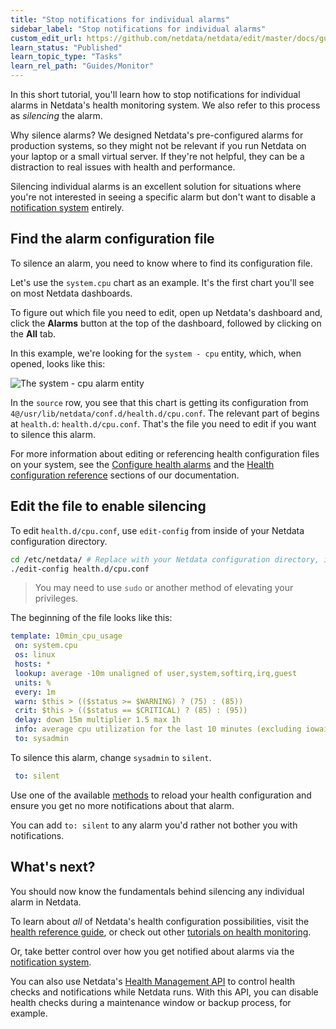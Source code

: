 ```yaml
---
title: "Stop notifications for individual alarms"
sidebar_label: "Stop notifications for individual alarms"
custom_edit_url: https://github.com/netdata/netdata/edit/master/docs/guides/monitor/stop-notifications-alarms.md
learn_status: "Published"
learn_topic_type: "Tasks"
learn_rel_path: "Guides/Monitor"
---
```



In this short tutorial, you'll learn how to stop notifications for individual alarms in Netdata's health
monitoring system. We also refer to this process as _silencing_ the alarm.

Why silence alarms? We designed Netdata's pre-configured alarms  for production systems, so they might not be 
relevant if you run Netdata on your laptop or a small virtual server. If they're not helpful, they can be a distraction
to real issues with health and performance.

Silencing individual alarms is an excellent solution for situations where you're not interested in seeing a specific
alarm but don't want to disable a [notification system](/docs/nightly/operations/alerts/notifications-reference) entirely. 

## Find the alarm configuration file

To silence an alarm, you need to know where to find its configuration file.

Let's use the `system.cpu` chart as an example. It's the first chart you'll see on most Netdata dashboards.

To figure out which file you need to edit, open up Netdata's dashboard and, click the **Alarms** button at the top
of the dashboard, followed by clicking on the **All** tab.

In this example, we're looking for the `system - cpu` entity, which, when opened, looks like this:

![The system - cpu alarm
entity](https://user-images.githubusercontent.com/1153921/67034648-ebb4cc80-f0cc-11e9-9d49-1023629924f5.png)

In the `source` row, you see that this chart is getting its configuration from
`4@/usr/lib/netdata/conf.d/health.d/cpu.conf`. The relevant part of begins at `health.d`: `health.d/cpu.conf`. That's
the file you need to edit if you want to silence this alarm.

For more information about editing or referencing health configuration files on your system, see the [Configure health alarms](/docs/nightly/setup/configure-health-alarms#edit-health-configuration-files) and the [Health configuration reference](/docs/nightly/operations/alerts/health) sections of our documentation.

## Edit the file to enable silencing

To edit `health.d/cpu.conf`, use `edit-config` from inside of your Netdata configuration directory.

```bash
cd /etc/netdata/ # Replace with your Netdata configuration directory, if not /etc/netdata/
./edit-config health.d/cpu.conf
```

> You may need to use `sudo` or another method of elevating your privileges.

The beginning of the file looks like this:

```yaml
template: 10min_cpu_usage
 on: system.cpu
 os: linux
 hosts: *
 lookup: average -10m unaligned of user,system,softirq,irq,guest
 units: %
 every: 1m
 warn: $this > (($status >= $WARNING) ? (75) : (85))
 crit: $this > (($status == $CRITICAL) ? (85) : (95))
 delay: down 15m multiplier 1.5 max 1h
 info: average cpu utilization for the last 10 minutes (excluding iowait, nice and steal)
 to: sysadmin
```

To silence this alarm, change `sysadmin` to `silent`.

```yaml
 to: silent
```

Use one of the available [methods](/docs/nightly/operations/start-stop-or-restart-the-netdata-agent#reload-health-configuration) to reload your health configuration and ensure you get no more notifications about that alarm.

You can add `to: silent` to any alarm you'd rather not bother you with notifications.

## What's next?

You should now know the fundamentals behind silencing any individual alarm in Netdata.

To learn about _all_ of Netdata's health configuration possibilities, visit the [health reference
guide](https://github.com/netdata/netdata/blob/master/health/REFERENCE.md), or check out other [tutorials on health monitoring](/docs/nightly/concepts/health-monitoring#guides).

Or, take better control over how you get notified about alarms via the [notification
system](https://github.com/netdata/netdata/blob/master/health/notifications/README.md).

You can also use Netdata's [Health Management API](/docs/nightly/developers/web/api/health-api-calls#health-management-api) to control health
checks and notifications while Netdata runs. With this API, you can disable health checks during a maintenance window or
backup process, for example.


